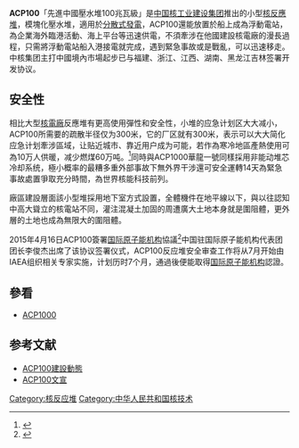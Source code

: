 '''ACP100'''「先進中國壓水堆100兆瓦級」是[[中国核工业建设集团|中国核工业建设集团]]推出的小型[[核反應堆|核反應堆]]，模塊化壓水堆，適用於[[分散式發電|分散式發電]]，ACP100還能放置於船上成為浮動電站，為企業海外臨港活動、海上平台等迅速供電，不須牽涉在他國建設核電廠的漫長過程，只需將浮動電站船入港接電就完成，遇到緊急事故或是戰亂，可以迅速移走。中核集团主打中國境內市場起步已与福建、浙江、江西、湖南、黑龙江吉林签署开发协议。

==安全性==
相比大型[[核電廠|核電廠]]反應堆有更高使用彈性和安全性，小堆的应急计划区大大减小，ACP100所需要的疏散半径仅为300米，它的厂区就有300米，表示可以大大简化应急计划牽涉區域，让贴近城市、靠近用户成为可能，若作為寒冷地區產熱使用可為10万人供暖，减少燃煤60万吨。<ref>{{Cite web |url=http://military.china.com/news/568/20140619/18573534.html |title=ACP100走出國門 |access-date=2015-06-07 |archive-url=https://web.archive.org/web/20160304204238/http://military.china.com/news/568/20140619/18573534.html |archive-date=2016-03-04 |dead-url=yes }}</ref>同時與ACP1000華龍一號同樣採用非能动堆芯冷却系统，極小概率的最糟多重外部事故下無外界干涉還可安全運轉14天為緊急事故處置爭取充分時間，為世界核能科技前列。

廠區建設層面該小型堆採用地下室方式設置，全體機件在地平線以下，與以往認知中高大聳立的核電站不同，灌注混凝土加固的周遭廣大土地本身就是圍阻體，更外層的土地也成為無限大的圍阻體。

2015年4月16日ACP100簽署[[国际原子能机构|国际原子能机构]]協議<ref>{{Cite web |url=http://www.cnpe.cc/tabid/852/InfoID/90119/frtid/870/Default.aspx |title=ACP100簽署国际原子能机构協議 |access-date=2015-06-07 |archive-url=https://web.archive.org/web/20160304221116/http://www.cnpe.cc/tabid/852/InfoID/90119/frtid/870/Default.aspx |archive-date=2016-03-04 |dead-url=yes }}</ref>中国驻国际原子能机构代表团团长李俊杰出席了该协议签署仪式，ACP100反应堆安全审查工作将从7月开始由IAEA组织相关专家实施，计划历时7个月，通過後便能取得[[国际原子能机构|国际原子能机构]]認證。

==參看==
*[[ACP1000|ACP1000]]

==参考文献==
{{reflist}}

*[https://web.archive.org/web/20150718034711/http://www.czec.com.cn/xztd/xzzs/ ACP100建設動態]
*[https://web.archive.org/web/20160304202433/http://www.56.com/u24/v_ODE2MDE1MzM.html ACP100文宣]

{{中华人民共和国核工业}}

[[Category:核反应堆|Category:核反应堆]]
[[Category:中华人民共和国核技术|Category:中华人民共和国核技术]]